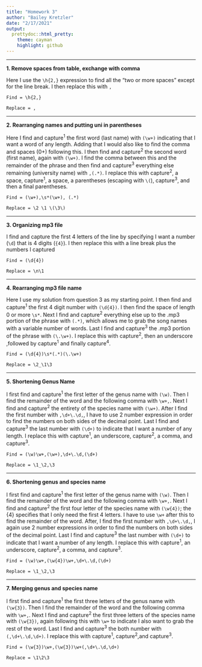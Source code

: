```yaml
---
title: "Homework 3"
author: "Bailey Kretzler"
date: "2/17/2021"
output: 
  prettydoc::html_pretty:
    theme: cayman
    highlight: github
---
```


___


**1. Remove spaces from table, exchange with comma**


Here I use the `\h{2,}` expression to find all the "two or more spaces" except for the line break. I then replace this with `,` 

```
Find = \h{2,}

Replace = ,

```

___

**2. Rearranging names and putting uni in parentheses**

Here I find and capture^1^ the first word (last name) with `(\w+)` indicating that I want a word of any length. Adding that I would also like to find the comma and spaces (0+) following this. I then find and capture^2^ the second word (first name), again with `(\w+)`. I find the comma between this and the remainder of the phrase and then find and capture^3^ everything else remaining (university name) with `,(.*)`. I replace this with capture^2^, a space, capture^1^, a space, a parentheses (escaping with `\(`), capture^3^, and then a final parentheses.

```
Find = (\w+),\s*(\w+), (.*)

Replace = \2 \1 \(\3\)

```

___

**3. Organizing mp3 file**

I find and capture the first 4 letters of the line by specifying I want a number (`\d`) that is 4 digits (`{4}`). I then replace this with a line break plus the numbers I captured

```
Find = (\d{4})

Replace = \n\1

```

___

**4. Rearranging mp3 file name**

Here I use my solution from question 3 as my starting point. I then find and capture^1^ the first 4 digit number with `(\d{4})`. I then find the space of length 0 or more `\s*`. Next I find and capture^2^ everything else up to the .mp3 portion of the phrase with `(.*)`, which allows me to grab the song names with a variable number of words. Last I find and capture^3^ the .mp3 portion of the phrase with `(\.\w+)`. I replace this with capture^2^, then an underscore ,followed by capture^1^ and finally capture^4^.


```
Find = (\d{4})\s*(.*)(\.\w+)

Replace = \2_\1\3

```

___


**5. Shortening Genus Name**

I first find and capture^1^ the first letter of the genus name with `(\w)`. Then I find the remainder of the word and the following comma with `\w+,`. Next I find and capture^2^ the entirety of the species name with `(\w+)`. After I find the first number with `,\d+\.\d,`, I have to use 2 number expression in order to find the numbers on both sides of the decimal point. Last I find and capture^3^ the last number with `(\d+)` to indicate that I want a number of any length. I replace this with capture^1^, an underscore, capture^2^, a comma, and capture^3^.


```
Find = (\w)\w+,(\w+),\d+\.\d,(\d+)

Replace = \1_\2,\3

```

___


**6. Shortening genus and species name**

I first find and capture^1^ the first letter of the genus name with `(\w)`. Then I find the remainder of the word and the following comma with `\w+,`. Next I find and capture^2^ the first four letter of the species name with `(\w{4})`; the {4} specifies that I only need the first 4 letters. I have to use `\w+` after this to find the remainder of the word. After, I find the first number with `,\d+\.\d,`, I again use 2 number expressions in order to find the numbers on both sides of the decimal point. Last I find and capture^3^ the last number with `(\d+)` to indicate that I want a number of any length. I replace this with capture^1^, an underscore, capture^2^, a comma, and capture^3^.


```
Find = (\w)\w+,(\w{4})\w+,\d+\.\d,(\d+)

Replace = \1_\2,\3

```

___


**7. Merging genus and species name**

I first find and capture^1^ the first three letters of the genus name with `(\w{3})`. Then I find the remainder of the word and the following comma with `\w+,`. Next I find and capture^2^ the first three letters of the species name with `(\w{3})`, again following this with `\w+` to indicate I also want to grab the rest of the word. Last I find and capture^3^ the both number with `(,\d+\.\d,\d+)`. I replace this with capture^1^, capture^2^,and capture^3^.


```
Find = (\w{3})\w+,(\w{3})\w+(,\d+\.\d,\d+)

Replace = \1\2\3

```